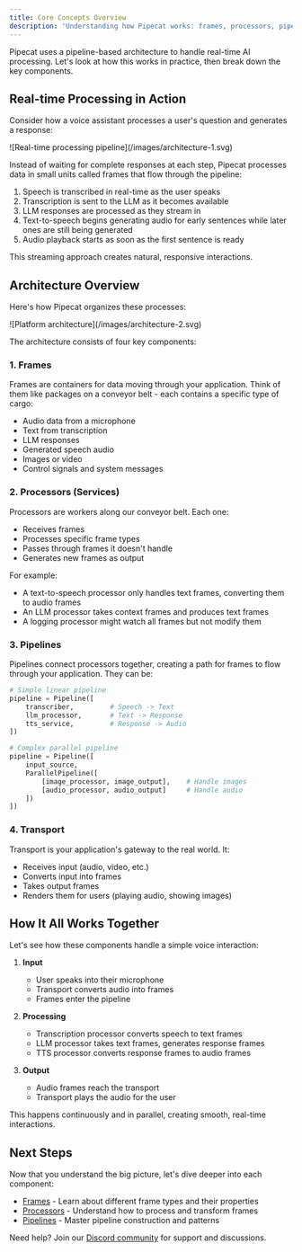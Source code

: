 ```yaml
---
title: Core Concepts Overview
description: 'Understanding how Pipecat works: frames, processors, pipelines, and transport.'
---
```


Pipecat uses a pipeline-based architecture to handle real-time AI processing. Let's look at how this works in practice, then break down the key components.

## Real-time Processing in Action

Consider how a voice assistant processes a user's question and generates a response:

<Frame>![Real-time processing pipeline](/images/architecture-1.svg)</Frame>

Instead of waiting for complete responses at each step, Pipecat processes data in small units called frames that flow through the pipeline:

1. Speech is transcribed in real-time as the user speaks
2. Transcription is sent to the LLM as it becomes available
3. LLM responses are processed as they stream in
4. Text-to-speech begins generating audio for early sentences while later ones are still being generated
5. Audio playback starts as soon as the first sentence is ready

This streaming approach creates natural, responsive interactions.

## Architecture Overview

Here's how Pipecat organizes these processes:

<Frame>![Platform architecture](/images/architecture-2.svg)</Frame>

The architecture consists of four key components:

### 1. Frames

Frames are containers for data moving through your application. Think of them like packages on a conveyor belt - each contains a specific type of cargo:

- Audio data from a microphone
- Text from transcription
- LLM responses
- Generated speech audio
- Images or video
- Control signals and system messages

### 2. Processors (Services)

Processors are workers along our conveyor belt. Each one:

- Receives frames
- Processes specific frame types
- Passes through frames it doesn't handle
- Generates new frames as output

For example:

- A text-to-speech processor only handles text frames, converting them to audio frames
- An LLM processor takes context frames and produces text frames
- A logging processor might watch all frames but not modify them

### 3. Pipelines

Pipelines connect processors together, creating a path for frames to flow through your application. They can be:

```python
# Simple linear pipeline
pipeline = Pipeline([
    transcriber,         # Speech -> Text
    llm_processor,       # Text -> Response
    tts_service,         # Response -> Audio
])

# Complex parallel pipeline
pipeline = Pipeline([
    input_source,
    ParallelPipeline([
        [image_processor, image_output],    # Handle images
        [audio_processor, audio_output]     # Handle audio
    ])
])
```

### 4. Transport

Transport is your application's gateway to the real world. It:

- Receives input (audio, video, etc.)
- Converts input into frames
- Takes output frames
- Renders them for users (playing audio, showing images)

## How It All Works Together

Let's see how these components handle a simple voice interaction:

1. **Input**

   - User speaks into their microphone
   - Transport converts audio into frames
   - Frames enter the pipeline

2. **Processing**

   - Transcription processor converts speech to text frames
   - LLM processor takes text frames, generates response frames
   - TTS processor converts response frames to audio frames

3. **Output**
   - Audio frames reach the transport
   - Transport plays the audio for the user

This happens continuously and in parallel, creating smooth, real-time interactions.

## Next Steps

Now that you understand the big picture, let's dive deeper into each component:

- [Frames](/core-concepts/frames) - Learn about different frame types and their properties
- [Processors](/core-concepts/processors) - Understand how to process and transform frames
- [Pipelines](/core-concepts/pipelines) - Master pipeline construction and patterns

Need help? Join our [Discord community](https://discord.gg/pipecat) for support and discussions.
